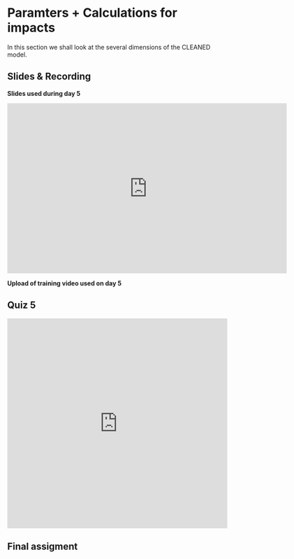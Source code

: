 # Paramters + Calculations for impacts 

In this section we shall look at the several dimensions of the CLEANED model.


## Slides & Recording

**Slides used during day 5**

<iframe src="https://docs.google.com/presentation/d/e/2PACX-1vSEkjZHw_lIOVJuaV9NScSYnJfjTB9jFWWFjvbxVCnjMQi_Jf3jhQ2RjBTMNG-66A/embed?start=false&loop=false&delayms=3000" frameborder="0" width="640" height="389" allowfullscreen="true" mozallowfullscreen="true" webkitallowfullscreen="true"></iframe>



**Upload of training video used on day 5**



## Quiz 5

<iframe width="640px" height= "480px" src= "https://forms.office.com/Pages/ResponsePage.aspx?id=AA76ahT6t0CKLiKn-MNX1aE1vfzSBf5GkjzzKvqgj8ZUN1pFV1UxVUVIUENERkNWUVNOUUZUVVpOTC4u&embed=true" frameborder= "0" marginwidth= "0" marginheight= "0" style= "border: none; max-width:100%; max-height:100vh" allowfullscreen webkitallowfullscreen mozallowfullscreen msallowfullscreen> </iframe>



## Final assigment


<script type="text/javascript" src="https://form.jotform.com/jsform/201821851036044"></script>



